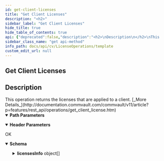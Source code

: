 ```yaml
---
id: get-client-licenses
title: "Get Client Licenses"
description: "<h2>"
sidebar_label: "Get Client Licenses"
hide_title: true
hide_table_of_contents: true
api: {"deprecated":false,"description":"<h2>\nDescription\n</h2>\nThis operation returns the licenses that are applied to a client.\n[_More Details_](http://documentation.commvault.com/commvault/v11/article?p=features/rest_api/operations/get_client_license.htm)\n","operationId":"Get Client Licenses","parameters":[{"description":"","in":"header","name":"Authtoken","required":true,"schema":{"example":"{{TOKEN}}","type":"string"}},{"description":"","in":"path","name":"clientId","required":true,"schema":{"type":"string"}}],"tags":["License Operations"],"responses":{"200":{"description":"OK","content":{"application/json":{"schema":{"type":"object","properties":{"licensesInfo":{"type":"array","items":{"type":"object","properties":{"platformType":{"type":"integer"},"license":{"type":"object","properties":{"licenseType":{"type":"integer"},"appType":{"type":"integer"},"licenseName":{"type":"string"}}}}}}},"x-examples":{"Example 1":{"licensesInfo":[{"platformType":1,"license":{"licenseType":1,"appType":33,"licenseName":"Server File System - Windows File System"}},{"platformType":2,"license":{"licenseType":11,"appType":1002,"licenseName":"MediaAgent - MediaAgent Management"}},{"platformType":2,"license":{"licenseType":84,"appType":1020,"licenseName":"Disk Library Connector (DDO) - Magnetic Library"}}]}}},"examples":{"Example 1":{"value":{"licensesInfo":[{"platformType":1,"license":{"licenseType":1,"appType":33,"licenseName":"Server File System - Windows File System"}},{"platformType":2,"license":{"licenseType":11,"appType":1002,"licenseName":"MediaAgent - MediaAgent Management"}},{"platformType":2,"license":{"licenseType":84,"appType":1020,"licenseName":"Disk Library Connector (DDO) - Magnetic Library"}}]}}}}}}},"method":"get","path":"/Client/{clientId}/License","servers":[{"url":"http://{hostname}/webconsole/api","variables":{"hostname":{"default":"localhost","description":"Webconsole"}}}],"info":{"title":"Template","contact":{},"version":"1.0","description":"Template"},"postman":{"name":"Get Client Licenses","description":{"content":"<h2>\nDescription\n</h2>\nThis operation returns the licenses that are applied to a client.\n[_More Details_](http://documentation.commvault.com/commvault/v11/article?p=features/rest_api/operations/get_client_license.htm)\n","type":"text/plain"},"url":{"path":["Client",":clientId","License"],"host":["{{baseUrl}}"],"query":[],"variable":[{"disabled":false,"description":{"content":"(Required) ","type":"text/plain"},"type":"any","value":"","key":"clientId"}]},"header":[{"disabled":false,"description":{"content":"(Required) ","type":"text/plain"},"key":"Authtoken","value":""},{"key":"Accept","value":"application/json"}],"method":"GET"}}
sidebar_class_name: "get api-method"
info_path: docs/api/cv/LicenseOperations/template
custom_edit_url: null
---
```



## Get Client Licenses



<h2>
Description
</h2>
This operation returns the licenses that are applied to a client.
[_More Details_](http://documentation.commvault.com/commvault/v11/article?p=features/rest_api/operations/get_client_license.htm)


<details style={{"marginBottom":"1rem"}} data-collapsed={false} open={true}><summary style={{}}><strong>Path Parameters</strong></summary><div><ul><ParamsItem className={"paramsItem"} param={{"description":"","in":"path","name":"clientId","required":true,"schema":{"type":"string"}}}></ParamsItem></ul></div></details><details style={{"marginBottom":"1rem"}} data-collapsed={false} open={true}><summary style={{}}><strong>Header Parameters</strong></summary><div><ul><ParamsItem className={"paramsItem"} param={{"description":"","in":"header","name":"Authtoken","required":true,"schema":{"example":"{{TOKEN}}","type":"string"}}}></ParamsItem></ul></div></details><div><ApiTabs><TabItem label={"200"} value={"200"}><div>

OK

</div><div><MimeTabs schemaType={"response"}><TabItem label={"application/json"} value={"application/json"}><SchemaTabs><TabItem label={"Schema"} value={"Schema"}><details style={{}} data-collapsed={false} open={true}><summary style={{"textAlign":"left"}}><strong>Schema</strong></summary><div style={{"textAlign":"left","marginLeft":"1rem"}}></div><ul style={{"marginLeft":"1rem"}}><SchemaItem collapsible={true} className={"schemaItem"}><details style={{}}><summary style={{}}><strong>licensesInfo</strong><span style={{"opacity":"0.6"}}> object[]</span></summary><div style={{"marginLeft":"1rem"}}><SchemaItem collapsible={false} name={"platformType"} required={false} deprecated={undefined} schemaDescription={undefined} schemaName={"integer"} qualifierMessage={undefined} defaultValue={undefined}></SchemaItem><SchemaItem collapsible={true} className={"schemaItem"}><details style={{}}><summary style={{}}><strong>license</strong><span style={{"opacity":"0.6"}}> object</span></summary><div style={{"marginLeft":"1rem"}}><SchemaItem collapsible={false} name={"licenseType"} required={false} deprecated={undefined} schemaDescription={undefined} schemaName={"integer"} qualifierMessage={undefined} defaultValue={undefined}></SchemaItem><SchemaItem collapsible={false} name={"appType"} required={false} deprecated={undefined} schemaDescription={undefined} schemaName={"integer"} qualifierMessage={undefined} defaultValue={undefined}></SchemaItem><SchemaItem collapsible={false} name={"licenseName"} required={false} deprecated={undefined} schemaDescription={undefined} schemaName={"string"} qualifierMessage={undefined} defaultValue={undefined}></SchemaItem></div></details></SchemaItem></div></details></SchemaItem></ul></details></TabItem><TabItem label={"Example (from schema)"} value={"Example (from schema)"}><ResponseSamples responseExample={"{\n  \"licensesInfo\": [\n    {\n      \"platformType\": 0,\n      \"license\": {\n        \"licenseType\": 0,\n        \"appType\": 0,\n        \"licenseName\": \"string\"\n      }\n    }\n  ]\n}"} language={"json"}></ResponseSamples></TabItem><TabItem label={" Example 1"} value={" Example 1"}><ResponseSamples responseExample={"{\n  \"licensesInfo\": [\n    {\n      \"platformType\": 1,\n      \"license\": {\n        \"licenseType\": 1,\n        \"appType\": 33,\n        \"licenseName\": \"Server File System - Windows File System\"\n      }\n    },\n    {\n      \"platformType\": 2,\n      \"license\": {\n        \"licenseType\": 11,\n        \"appType\": 1002,\n        \"licenseName\": \"MediaAgent - MediaAgent Management\"\n      }\n    },\n    {\n      \"platformType\": 2,\n      \"license\": {\n        \"licenseType\": 84,\n        \"appType\": 1020,\n        \"licenseName\": \"Disk Library Connector (DDO) - Magnetic Library\"\n      }\n    }\n  ]\n}"} language={"json"}></ResponseSamples></TabItem></SchemaTabs></TabItem></MimeTabs></div></TabItem></ApiTabs></div>
      